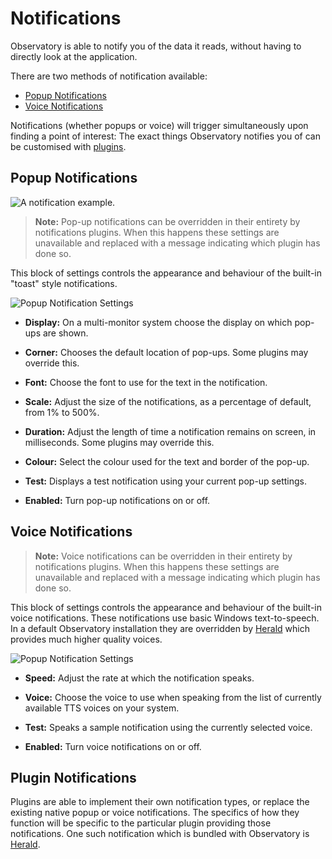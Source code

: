 # Notifications

Observatory is able to notify you of the data it reads, without having to directly look at the application. 

There are two methods of notification available:

* [Popup Notifications](#popup-notifications)
* [Voice Notifications](#voice-notifications)

Notifications (whether popups or voice) will trigger simultaneously upon finding a point of interest: The exact things Observatory notifies you of can be customised with [plugins](/usage/plugins).

## Popup Notifications

![A notification example.](/notification-example.png)

> **Note:** Pop-up notifications can be overridden in their entirety by notifications plugins. When this happens these settings are unavailable and replaced with a message indicating which plugin has done so.

This block of settings controls the appearance and behaviour of the built-in "toast" style notifications.

![Popup Notification Settings](/popup-settings.png)

* **Display:** On a multi-monitor system choose the display on which pop-ups are shown.

* **Corner:** Chooses the default location of pop-ups. Some plugins may override this.

* **Font:** Choose the font to use for the text in the notification.

* **Scale:** Adjust the size of the notifications, as a percentage of default, from 1% to 500%.

* **Duration:** Adjust the length of time a notification remains on screen, in milliseconds. Some plugins may override this.

* **Colour:** Select the colour used for the text and border of the pop-up.

* **Test:** Displays a test notification using your current pop-up settings.

* **Enabled:** Turn pop-up notifications on or off.

## Voice Notifications

> **Note:** Voice notifications can be overridden in their entirety by notifications plugins. When this happens these settings are unavailable and replaced with a message indicating which plugin has done so.

This block of settings controls the appearance and behaviour of the built-in voice notifications. These notifications use basic Windows text-to-speech. In a default Observatory installation they are overridden by [Herald](/usage/plugins/herald) which provides much higher quality voices.

![Popup Notification Settings](/popup-settings.png)

* **Speed:** Adjust the rate at which the notification speaks.

* **Voice:** Choose the voice to use when speaking from the list of currently available TTS voices on your system.

* **Test:** Speaks a sample notification using the currently selected voice.

* **Enabled:** Turn voice notifications on or off.

## Plugin Notifications

Plugins are able to implement their own notification types, or replace the existing native popup or voice notifications. The specifics of how they function will be specific to the particular plugin providing those notifications. One such notification which is bundled with Observatory is [Herald](/usage/plugins/herald).